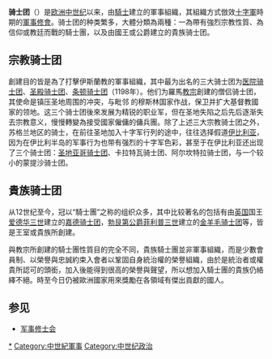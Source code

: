 {{DEFAULTSORT:}}{{unreferenced|time=2014-6-4}} 
{{noteTA
|1=zh-hans:伊比利亚;zh-hk:伊比利亞;zh-tw:伊比利;
}}
'''骑士团'''（{{lang-en|'''Chivalric order'''}}）是[[欧洲|欧洲]][[中世纪|中世纪]]以来，由[[騎士|騎士]]建立的軍事組織，其組織方式倣效[[十字軍|十字軍]]時期的[[军事修会|軍事修會]]。骑士团的种类繁多，大體分類為兩種：一為帶有強烈宗教性質、為信仰或教廷而戰的騎士團，以及由國王或公爵建立的貴族骑士团。

== 宗教骑士团 ==
創建目的皆是為了打擊伊斯蘭教的軍事組織，其中最为出名的三大骑士团为[[医院骑士团|医院骑士团]]、[[圣殿骑士团|圣殿骑士团]]、[[条顿骑士团|条顿骑士团]]（1198年）。他们为羅馬[[教宗|教宗]]創建的僧侣骑士团，其使命是镇压圣地周围的冲突，与毗邻
的穆斯林国家作战，保卫并扩大基督教國家的领地。这三个骑士团後來发展为精锐的职业军，但在圣地失陷之后先后逐渐失去宗教意义，慢慢轉變為接受國家僱傭的傭兵團。除了上述三大宗教骑士团之外，苏格兰地区的骑士，在前往圣地加入十字军行列的途中，往往选择假道[[伊比利亚|伊比利亚]]，因为在伊比利半岛的军事行为也带有强烈的十字军色彩，甚至于在伊比利亚还出现了三个骑士团：[[圣地亚哥骑士团|圣地亚哥骑士团]]、卡拉特瓦骑士团、阿尔坎特拉骑士团，与一个较小的蒙提沙骑士团。

== 貴族骑士团 ==
从12世纪至今，冠以“騎士團”之称的组织众多，其中比较著名的包括有由[[英国|英国]]国王[[爱德华三世|爱德华三世]]建立的[[嘉德勳章|嘉德骑士团]]，[[勃艮第公爵|勃艮第公爵]][[菲利普三世|菲利普三世]]建立的[[金羊毛骑士团|金羊毛骑士团]]等，皆是王室或貴族所創建。

與教宗所創建的騎士團性質目的完全不同，貴族騎士團並非軍事組織，而是少數會員制、以榮譽與忠誠約束入會者以鞏固自身統治權的榮譽組織，由於是統治者或權貴所認可的頭銜，加入後能得到很高的榮譽與聲望，所以想加入騎士團的貴族仍絡繹不絕。時至今日仍被歐洲國家用來獎勵在各領域有傑出貢獻的國人。

== 参见 ==
* [[军事修士会|军事修士会]]

{{Authority control}}
[[Category:骑士团|*]]
[[Category:中世紀軍事|Category:中世紀軍事]]
[[Category:中世纪政治|Category:中世纪政治]]